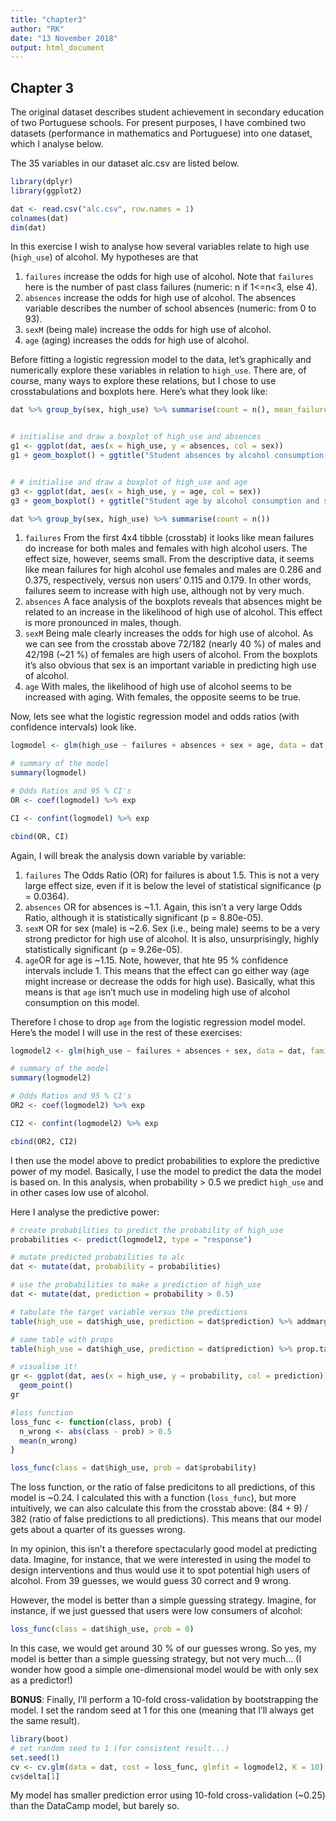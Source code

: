 ```yaml
---
title: "chapter3"
author: "RK"
date: "13 November 2018"
output: html_document
---
```


## Chapter 3

The original dataset describes student achievement in secondary education of two Portuguese schools. For present purposes, I have combined two datasets (performance in mathematics and Portuguese) into one dataset, which I analyse below.

The 35 variables in our dataset alc.csv are listed below. 

```r
library(dplyr)
library(ggplot2)
```

```r

dat <- read.csv("alc.csv", row.names = 1)
colnames(dat)
dim(dat)

```

In this exercise I wish to analyse how several variables relate to high use (`high_use`) of alcohol.
My hypotheses are that

1. `failures` increase the odds for high use of alcohol. Note that `failures` here is the number of past class failures (numeric: n if 1<=n<3, else 4).
2. `absences` increase the odds for high use of alcohol. The absences variable describes the number of school absences (numeric: from 0 to 93).
3. `sexM` (being male) increase the odds for high use of alcohol.
4. `age` (aging) increases the odds for high use of alcohol.

Before fitting a logistic regression model to the data, let's graphically and numerically explore these variables in relation to `high_use`. There are, of course, many ways to explore these relations, but I chose to use crosstabulations and boxplots here. Here's what they look like:

```r

dat %>% group_by(sex, high_use) %>% summarise(count = n(), mean_failures = mean(failures))


# initialise and draw a boxplot of high_use and absences
g1 <- ggplot(dat, aes(x = high_use, y = absences, col = sex))
g1 + geom_boxplot() + ggtitle("Student absences by alcohol consumption and sex")


# # initialise and draw a boxplot of high_use and age
g3 <- ggplot(dat, aes(x = high_use, y = age, col = sex))
g3 + geom_boxplot() + ggtitle("Student age by alcohol consumption and sex")

dat %>% group_by(sex, high_use) %>% summarise(count = n())

```

1. `failures` From the first 4x4 tibble (crosstab) it looks like mean failures do increase for both males and females with high alcohol users. The effect size, however, seems small. From the descriptive data, it seems like mean failures for high alcohol use females and males are 0.286 and 0.375, respectively, versus non users' 0.115 and 0.179. In other words, failures seem to increase with high use, although not by very much.
2. `absences` A face analysis of the boxplots reveals that absences might be related to an increase in the likelihood of high use of alcohol. This effect is more pronounced in males, though.
3. `sexM` Being male clearly increases the odds for high use of alcohol. As we can see from the crosstab above 72/182 (nearly 40 %) of males and 42/198 (~21 %) of females are high users of alcohol. From the boxplots it's also obvious that sex is an important variable in predicting high use of alcohol.
4. `age` With males, the likelihood of high use of alcohol seems to be increased with aging. With females, the opposite seems to be true.

Now, lets see what the logistic regression model and odds ratios (with confidence intervals) look like.

```r

logmodel <- glm(high_use ~ failures + absences + sex + age, data = dat, family = "binomial")

# summary of the model
summary(logmodel)

# Odds Ratios and 95 % CI's
OR <- coef(logmodel) %>% exp

CI <- confint(logmodel) %>% exp

cbind(OR, CI)
```
Again, I will break the analysis down variable by variable:

1. `failures` The Odds Ratio (OR) for failures is about 1.5. This is not a very large effect size, even if it is below the level of statistical significance (p = 0.0364). 
2. `absences` OR for absences is ~1.1. Again, this isn't a very large Odds Ratio, although it is statistically significant (p = 8.80e-05). 
3. `sexM` OR for sex (male) is ~2.6. Sex (i.e., being male) seems to be a very strong predictor for high use of alcohol. It is also, unsurprisingly, highly statistically significant (p = 9.26e-05).
4. `age`OR for age is ~1.15. Note, however, that hte 95 % confidence intervals include 1. This means that the effect can go either way (age might increase or decrease the odds for high use). Basically, what this means is that `age` isn't much use in modeling high use of alcohol consumption on this model.

Therefore I chose to drop `age` from the logistic regression model model. Here's the model I will use in the rest of these exercises:

```r

logmodel2 <- glm(high_use ~ failures + absences + sex, data = dat, family = "binomial")

# summary of the model
summary(logmodel2)

# Odds Ratios and 95 % CI's
OR2 <- coef(logmodel2) %>% exp

CI2 <- confint(logmodel2) %>% exp

cbind(OR2, CI2)
```

I then use the model above to predict probabilities to explore the predictive power of my model. Basically, I use the model to predict the data the model is based on. In this analysis, when probability > 0.5 we predict `high_use` and in other cases low use of alcohol.

Here I analyse the predictive power:

```r

# create probabilities to predict the probability of high_use
probabilities <- predict(logmodel2, type = "response")

# mutate predicted probabilities to alc
dat <- mutate(dat, probability = probabilities)

# use the probabilities to make a prediction of high_use
dat <- mutate(dat, prediction = probability > 0.5)

# tabulate the target variable versus the predictions
table(high_use = dat$high_use, prediction = dat$prediction) %>% addmargins

# same table with props
table(high_use = dat$high_use, prediction = dat$prediction) %>% prop.table %>% addmargins()

# visualise it!
gr <- ggplot(dat, aes(x = high_use, y = probability, col = prediction)) + 
  geom_point()
gr

#loss function
loss_func <- function(class, prob) {
  n_wrong <- abs(class - prob) > 0.5
  mean(n_wrong)
}

loss_func(class = dat$high_use, prob = dat$probability)

```
The loss function, or the ratio of false predicitons to all predictions, of this model is ~0.24. I calculated this with a function (`loss_func`), but more intuitively, we can also calculate this from the crosstab above: (84 + 9) / 382 (ratio of false predictions to all predictions). This means that our model gets about a quarter of its guesses wrong.

In my opinion, this isn't a therefore spectacularly good model at predicting data. Imagine, for instance, that we were interested in using the model to design interventions and thus would use it to spot potential high users of alcohol. From 39 guesses, we would guess 30 correct and 9 wrong.

However, the model is better than a simple guessing strategy. Imagine, for instance, if we just guessed that users were low consumers of alcohol:


```r
loss_func(class = dat$high_use, prob = 0)
```

In this case, we would get around 30 % of our guesses wrong. So yes, my model is better than a simple guessing strategy, but not very much... (I wonder how good a simple one-dimensional model would be with only sex as a predictor!)

**BONUS**: Finally, I'll perform a 10-fold cross-validation by bootstrapping the model. I set the random seed at 1 for this one (meaning that I'll always get the same result).

```r
library(boot)
# set random seed to 1 (for consistent result...)
set.seed(1)
cv <- cv.glm(data = dat, cost = loss_func, glmfit = logmodel2, K = 10)
cv$delta[1]
```
My model has smaller prediction error using 10-fold cross-validation (~0.25) than the DataCamp model, but barely so.